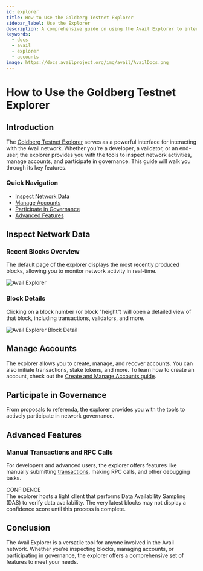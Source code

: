 ```yaml
---
id: explorer
title: How to Use the Goldberg Testnet Explorer
sidebar_label: Use the Explorer
description: A comprehensive guide on using the Avail Explorer to interact with the Avail network.
keywords:
  - docs
  - avail
  - explorer
  - accounts
image: https://docs.availproject.org/img/avail/AvailDocs.png
---
```


# How to Use the Goldberg Testnet Explorer

## Introduction

The [<ins>Goldberg Testnet Explorer</ins>](https://explorer.avail.so/) serves as a powerful interface for interacting with the Avail network. Whether you're a developer, a validator, or an end-user, the explorer provides you with the tools to inspect network activities, manage accounts, and participate in governance. This guide will walk you through its key features.

### Quick Navigation

- [Inspect Network Data](#inspect-network-data)
- [Manage Accounts](#manage-accounts)
- [Participate in Governance](#participate-in-governance)
- [Advanced Features](#advanced-features)

## Inspect Network Data

### Recent Blocks Overview

The default page of the explorer displays the most recently produced blocks, allowing you to monitor network activity in real-time.

![Avail Explorer](/img/avail/explorer.png)

### Block Details

Clicking on a block number (or block "height") will open a detailed view of that block, including transactions, validators, and more.

![Avail Explorer Block Detail](/img/avail/explorer-block-detail.png)

## Manage Accounts

The explorer allows you to create, manage, and recover accounts. You can also initiate transactions, stake tokens, and more. To learn how to create an account, check out the [<ins>Create and Manage Accounts guide</ins>](/docs/end-user-guide/accounts).

## Participate in Governance

From proposals to referenda, the explorer provides you with the tools to actively participate in network governance.

## Advanced Features

### Manual Transactions and RPC Calls

For developers and advanced users, the explorer offers features like manually submitting [transactions](https://docs.substrate.io/v3/concepts/extrinsics/), making RPC calls, and other debugging tasks.

<Callout type="info">
CONFIDENCE<br/>
The explorer hosts a light client that performs Data Availability Sampling (DAS) to verify data availability. The very latest blocks may not display a confidence score until this process is complete.
</Callout>

## Conclusion

The Avail Explorer is a versatile tool for anyone involved in the Avail network. Whether you're inspecting blocks, managing accounts, or participating in governance, the explorer offers a comprehensive set of features to meet your needs.
